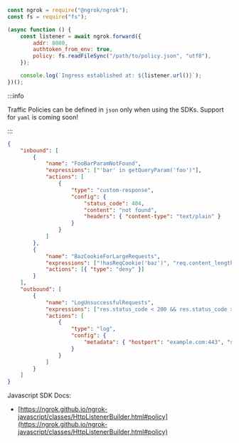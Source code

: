 ```jsx
const ngrok = require("@ngrok/ngrok");
const fs = require("fs");

(async function () {
	const listener = await ngrok.forward({
		addr: 8080,
		authtoken_from_env: true,
		policy: fs.readFileSync("/path/to/policy.json", "utf8"),
	});

	console.log(`Ingress established at: ${listener.url()}`);
})();
```

:::info

Traffic Policies can be defined in `json` only when using the SDKs.
Support for `yaml` is coming soon!

:::

```json title="policy.json"
{
	"inbound": [
		{
			"name": "FooBarParamNotFound",
			"expressions": ["'bar' in getQueryParam('foo')"],
			"actions": [
				{
					"type": "custom-response",
					"config": {
						"status_code": 404,
						"content": "not found",
						"headers": { "content-type": "text/plain" }
					}
				}
			]
		},
		{
			"name": "BazCookieForLargeRequests",
			"expressions": ["!hasReqCookie('baz')", "req.content_length > 5000"],
			"actions": [{ "type": "deny" }]
		}
	],
	"outbound": [
		{
			"name": "LogUnsuccessfulRequests",
			"expressions": ["res.status_code < 200 && res.status_code >= 300"],
			"actions": [
				{
					"type": "log",
					"config": {
						"metadata": { "hostport": "example.com:443", "success": false }
					}
				}
			]
		}
	]
}
```

Javascript SDK Docs:

- [https://ngrok.github.io/ngrok-javascript/classes/HttpListenerBuilder.html#policy](https://ngrok.github.io/ngrok-javascript/classes/HttpListenerBuilder.html#policy)
